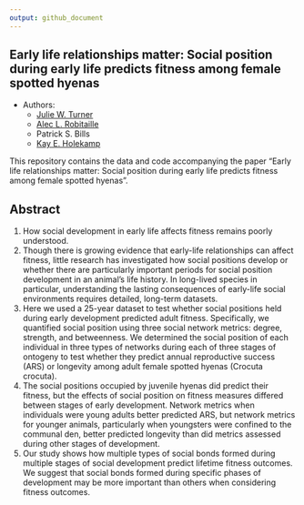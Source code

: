 ```yaml
---
output: github_document
---
```


## Early life relationships matter: Social position during early life predicts fitness among female spotted hyenas


* Authors:
    + [Julie W. Turner](https://www.julwturner.com)
    + [Alec L. Robitaille](http://robitalec.ca)
    + Patrick S. Bills
    + [Kay E. Holekamp](https://www.holekamplab.org)
    

This repository contains the data and code accompanying the paper "Early life relationships matter: Social position during early life predicts fitness among female spotted hyenas". 

## Abstract

1.	How social development in early life affects fitness remains poorly understood. 
2.	Though there is growing evidence that early-life relationships can affect fitness, little research has investigated how social positions develop or whether there are particularly important periods for social position development in an animal’s life history. In long-lived species in particular, understanding the lasting consequences of early-life social environments requires detailed, long-term datasets.
3.	Here we used a 25-year dataset to test whether social positions held during early development predicted adult fitness. Specifically, we quantified social position using three social network metrics: degree, strength, and betweenness. We determined the social position of each individual in three types of networks during each of three stages of ontogeny to test whether they predict annual reproductive success (ARS) or longevity among adult female spotted hyenas (Crocuta crocuta). 
4.	The social positions occupied by juvenile hyenas did predict their fitness, but the effects of social position on fitness measures differed between stages of early development. Network metrics when individuals were young adults better predicted ARS, but network metrics for younger animals, particularly when youngsters were confined to the communal den, better predicted longevity than did metrics assessed during other stages of development. 
5.	Our study shows how multiple types of social bonds formed during multiple stages of social development predict lifetime fitness outcomes. We suggest that social bonds formed during specific phases of development may be more important than others when considering fitness outcomes. 

